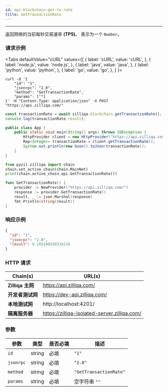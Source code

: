 ```yaml
---
id: api-blockchain-get-tx-rate
title: GetTransactionRate
---
```


---
返回网络的当前每秒交易速率 **(TPS)**。 表示为一个 `Number`。

### 请求示例



<Tabs
  defaultValue="cURL"
  values={[
    { label: 'cURL', value: 'cURL', },
    { label: 'node.js', value: 'node.js', },
    { label: 'java', value: 'java', },
    { label: 'python', value: 'python', },
    { label: 'go', value: 'go', },
  ]
}>

<TabItem value="cURL">

```shell
curl -d '{
    "id": "1",
    "jsonrpc": "2.0",
    "method": "GetTransactionRate",
    "params": [""]
}' -H "Content-Type: application/json" -X POST "https://api.zilliqa.com/"
```
</TabItem>
<TabItem value="node.js">

```js
const transactionRate = await zilliqa.blockchain.getTransactionRate();
console.log(transactionRate.result);
```
</TabItem>
<TabItem value="java">

```java
public class App {
    public static void main(String[] args) throws IOException {
        HttpProvider client = new HttpProvider("https://api.zilliqa.com/");
        Rep<Integer> transactionRate = client.getTransactionRate();
        System.out.println(new Gson().toJson(transactionRate));
    }
}
```
</TabItem>
<TabItem value="python">

```python
from pyzil.zilliqa import chain
chain.set_active_chain(chain.MainNet)
print(chain.active_chain.api.GetTransactionRate())
```
</TabItem>

<TabItem value="go">

```go
func GetTransactionRate() {
	provider := NewProvider("https://api.zilliqa.com/")
	response := provider.GetTransactionRate()
	result, _ := json.Marshal(response)
	fmt.Println(string(result))
}
```
</TabItem>
</Tabs>



### 响应示例

```json
{
  "id": "1",
  "jsonrpc": "2.0",
  "result": 9.169180550334216
}
```

### HTTP 请求

| Chain(s)              | URL(s)                       |
| --------------------- | ---------------------------- |
| **Zilliqa 主网**   | https://api.zilliqa.com/     |
| **开发者测试网** | https://dev-api.zilliqa.com/ |
| **本地测试网**     | http://localhost:4201/       |
| **隔离服务器**   | https://zilliqa-isolated-server.zilliqa.com/ |

### 参数

| 参数 | 类型   | 是否必填 | 描述            |
| --------- | ------ | -------- | ---------------------- |
| `id`      | string | 必填 | `"1"`                  |
| `jsonrpc` | string | 必填 | `"2.0"`                |
| `method`  | string | 必填 | `"GetTransactionRate"` |
| `params`  | string | 必填 | 空字符串 `""`      |